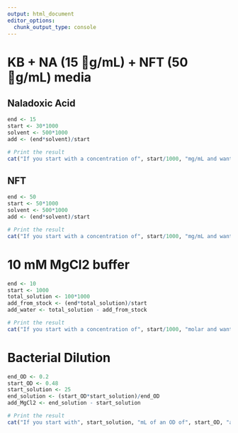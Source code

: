 ```yaml
---
output: html_document
editor_options: 
  chunk_output_type: console
---
```

# KB + NA (15 ￿g/mL) + NFT (50 ￿g/mL) media

## Naladoxic Acid

```r
end <- 15
start <- 30*1000
solvent <- 500*1000
add <- (end*solvent)/start

# Print the result
cat("If you start with a concentration of", start/1000, "mg/mL and want to achieve a final concentration of", end, "ug/mL in a", solvent/1000, "mL solution, add", add, "uL of antibiotic.")
```

## NFT

```r
end <- 50
start <- 50*1000
solvent <- 500*1000
add <- (end*solvent)/start

# Print the result
cat("If you start with a concentration of", start/1000, "mg/mL and want to achieve a final concentration of", end, "ug/mL in a", solvent/1000, "mL solution, add", add, "uL of antibiotic.")
```

# 10 mM MgCl2 buffer

```r
end <- 10
start <- 1000
total_solution <- 100*1000
add_from_stock <- (end*total_solution)/start
add_water <- total_solution - add_from_stock

# Print the result
cat("If you start with a concentration of", start/1000, "molar and want to achieve a final concentration of", end, "milimolar in a", total_solution/1000, "mL solution, add", add_from_stock, "uL of MgCl2 buffer and", add_water/1000, "mL of water")
```

# Bacterial Dilution

```r
end_OD <- 0.2
start_OD <- 0.48
start_solution <- 25
end_solution <- (start_OD*start_solution)/end_OD
add_MgCl2 <- end_solution - start_solution

# Print the result
cat("If you start with", start_solution, "mL of an OD of", start_OD, "and want to achieve a final OD of", end_OD, ", add", add_MgCl2, "mL of MgCl2 buffer.")
```